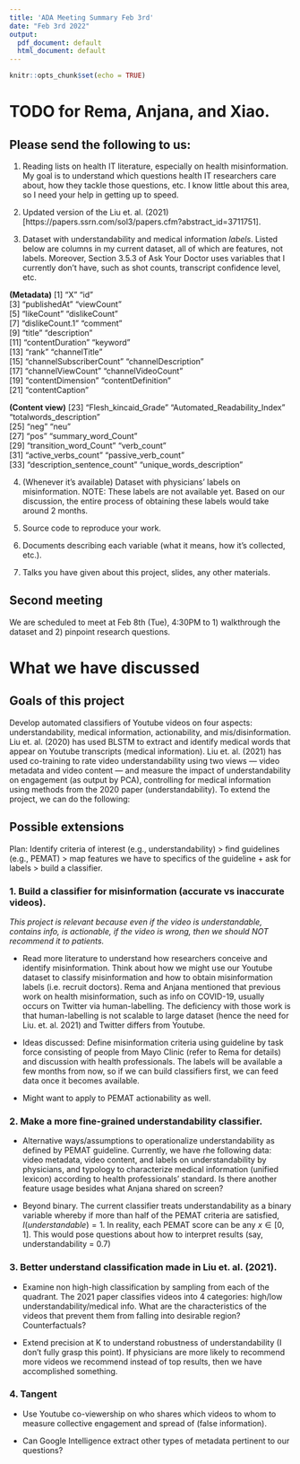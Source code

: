 ```yaml
---
title: 'ADA Meeting Summary Feb 3rd'
date: "Feb 3rd 2022"
output:
  pdf_document: default
  html_document: default
---
```


```r
knitr::opts_chunk$set(echo = TRUE)
```

# TODO for Rema, Anjana, and Xiao. 

## Please send the following to us:

1. Reading lists on health IT literature, especially on health misinformation. My goal is to understand which questions health IT researchers care about, how they tackle those questions, etc. I know little about this area, so I need your help in getting up to speed. 

2. Updated version of the Liu et. al. (2021) [https://papers.ssrn.com/sol3/papers.cfm?abstract_id=3711751]. 

3. Dataset with understandability and medical information *labels*. Listed below are columns in my current dataset, all of which are features, not labels. Moreover, Section 3.5.3 of Ask Your Doctor uses variables that I currently don't have, such as shot counts, transcript confidence level, etc. 

**(Metadata)**
 [1] "X"                                  "id"                                
 [3] "publishedAt"                        "viewCount"                         
 [5] "likeCount"                          "dislikeCount"                      
 [7] "dislikeCount.1"                     "comment"                           
 [9] "title"                              "description"                       
[11] "contentDuration"                    "keyword"                           
[13] "rank"                               "channelTitle"                      
[15] "channelSubscriberCount"             "channelDescription"                
[17] "channelViewCount"                   "channelVideoCount"                 
[19] "contentDimension"                   "contentDefinition"   
[21] "contentCaption"                     

**(Content view)**
[23] "Flesh_kincaid_Grade"                "Automated_Readability_Index"   "totalwords_description"     
[25] "neg"                                "neu"                               
[27] "pos"                                "summary_word_Count"                
[29] "transition_word_Count"              "verb_count"                        
[31] "active_verbs_count"                 "passive_verb_count"                
[33] "description_sentence_count"         "unique_words_description"  

4. (Whenever it's available) Dataset with physicians' labels on misinformation. 
NOTE: These labels are not available yet. Based on our discussion, the entire process of obtaining these labels would take around 2 months. 

5. Source code to reproduce your work. 

6. Documents describing each variable (what it means, how it's collected, etc.). 

7. Talks you have given about this project, slides, any other materials. 

## Second meeting
We are scheduled to meet at Feb 8th (Tue), 4:30PM to 1) walkthrough the dataset and 2) pinpoint research questions. 

# What we have discussed

## Goals of this project
Develop automated classifiers of Youtube videos on four aspects: understandability, medical information, actionability, and mis/disinformation. Liu et. al. (2020) has used BLSTM to extract and identify medical words that appear on Youtube transcripts (medical information). Liu et. al. (2021) has used co-training to rate video understandability using two views — video metadata and video content — and measure the impact of understandability on engagement (as output by PCA), controlling for medical information using methods from the 2020 paper (understandability). To extend the project, we can do the following:

## Possible extensions

Plan: Identify criteria of interest (e.g., understandability) > find guidelines (e.g., PEMAT) > map features we have to specifics of the guideline + ask for labels > build a classifier.  

### 1. Build a classifier for misinformation (accurate vs inaccurate videos).

*This project is relevant because even if the video is understandable, contains info, is actionable, if the video is wrong, then we should NOT recommend it to patients.* 

- Read more literature to understand how researchers conceive and identify misinformation. Think about how we might use our Youtube dataset to classify misinformation and how to obtain misinformation labels (i.e. recruit doctors).
Rema and Anjana mentioned that previous work on health misinformation, such as info on COVID-19, usually occurs on Twitter via human-labelling. The deficiency with those work is that human-labelling is not scalable to large dataset (hence the need for Liu. et. al. 2021) and Twitter differs from Youtube.  

- Ideas discussed: Define misinformation criteria using guideline by task force consisting of people from Mayo Clinic (refer to Rema for details) and discussion with health professionals. The labels will be available a few months from now, so if we can build classifiers first, we can feed data once it becomes available. 

- Might want to apply to PEMAT actionability as well.

### 2. Make a more fine-grained understandability classifier.
- Alternative ways/assumptions to operationalize understandability as defined by PEMAT guideline. Currently, we have rhe following data: video metadata, video content, and labels on understandability by physicians, and typology to characterize medical information (unified lexicon) according to health professionals' standard. Is there another feature usage besides what Anjana shared on screen? 

- Beyond binary. The current classifier treats understandability as a binary variable whereby if more than half of the PEMAT criteria are satisfied, $I(understandable) = 1$. In reality, each PEMAT score can be any $x \in [0,1]$. This would pose questions about how to interpret results (say, understandability = 0.7)

### 3. Better understand classification made in Liu et. al. (2021). 

- Examine non high-high classification by sampling from each of the quadrant. The 2021 paper classifies videos into 4 categories: high/low understandability/medical info. What are the characteristics of the videos that prevent them from falling into desirable region? Counterfactuals? 

- Extend precision at K to understand robustness of understandability (I don't fully grasp this point). If physicians are more likely to recommend more videos we recommend instead of top results, then we have accomplished something. 

###  4. Tangent 
- Use Youtube co-viewership on who shares which videos to whom to measure collective engagement and spread of (false information).

- Can Google Intelligence extract other types of metadata pertinent to our questions? 






